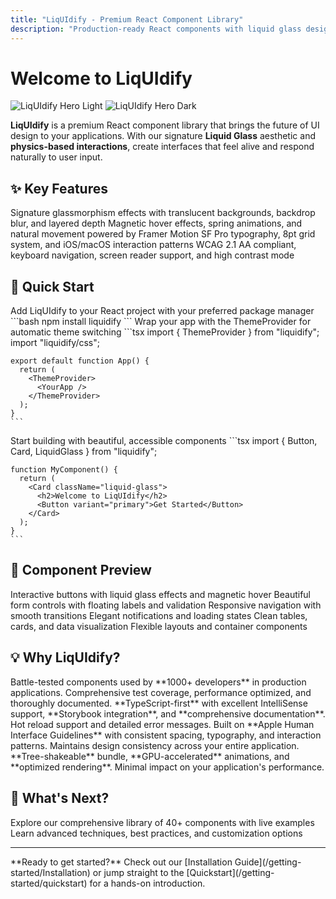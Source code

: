 ```yaml
---
title: "LiqUIdify - Premium React Component Library"
description: "Production-ready React components with liquid glass design and physics-based interactions. 40+ components, TypeScript-first, accessibility-ready."
---
```


# Welcome to LiqUIdify

<img
  className="block dark:hidden"
  src="/images/hero-light.png"
  alt="LiqUIdify Hero Light"
/>
<img
  className="hidden dark:block"
  src="/images/hero-dark.png"
  alt="LiqUIdify Hero Dark"
/>

**LiqUIdify** is a premium React component library that brings the future of UI design to your applications. With our signature **Liquid Glass** aesthetic and **physics-based interactions**, create interfaces that feel alive and respond naturally to user input.

## ✨ Key Features

<CardGroup cols={2}>
  <Card
    title="🌊 Liquid Glass Design"
    icon="droplet"
    href="/core-concepts/liquid-glass-system"
  >
    Signature glassmorphism effects with translucent backgrounds, backdrop blur, and layered depth
  </Card>
  <Card
    title="⚡ Physics-Based Interactions"
    icon="bolt"
    href="/guides/recipes"
  >
    Magnetic hover effects, spring animations, and natural movement powered by Framer Motion
  </Card>
  <Card
    title="🎯 Apple-Quality Polish"
    icon="apple"
    href="/core-concepts/theme-system"
  >
    SF Pro typography, 8pt grid system, and iOS/macOS interaction patterns
  </Card>
  <Card
    title="♿ Accessibility First"
    icon="universal-access"
    href="/guides/accessibility"
  >
    WCAG 2.1 AA compliant, keyboard navigation, screen reader support, and high contrast mode
  </Card>
</CardGroup>

## 🚀 Quick Start

<Steps>
  <Step title="Install LiqUIdify">
    Add LiqUIdify to your React project with your preferred package manager
    ```bash
    npm install liquidify
    ```
  </Step>
  <Step title="Setup Theme Provider">
    Wrap your app with the ThemeProvider for automatic theme switching
    ```tsx
    import { ThemeProvider } from "liquidify";
    import "liquidify/css";

    export default function App() {
      return (
        <ThemeProvider>
          <YourApp />
        </ThemeProvider>
      );
    }
    ```
  </Step>
  <Step title="Use Components">
    Start building with beautiful, accessible components
    ```tsx
    import { Button, Card, LiquidGlass } from "liquidify";

    function MyComponent() {
      return (
        <Card className="liquid-glass">
          <h2>Welcome to LiqUIdify</h2>
          <Button variant="primary">Get Started</Button>
        </Card>
      );
    }
    ```
  </Step>
</Steps>

## 🎨 Component Preview

<CardGroup cols={3}>
  <Card title="Buttons" href="/components/button">
    Interactive buttons with liquid glass effects and magnetic hover
  </Card>
  <Card title="Forms" href="/components/input">
    Beautiful form controls with floating labels and validation
  </Card>
  <Card title="Navigation" href="/components/navbar">
    Responsive navigation with smooth transitions
  </Card>
  <Card title="Feedback" href="/components/toast">
    Elegant notifications and loading states
  </Card>
  <Card title="Data Display" href="/components/table">
    Clean tables, cards, and data visualization
  </Card>
  <Card title="Layout" href="/components/modal">
    Flexible layouts and container components
  </Card>
</CardGroup>

## 💡 Why LiqUIdify?

<AccordionGroup>
  <Accordion title="🏆 Production Ready">
    Battle-tested components used by **1000+ developers** in production applications. Comprehensive test coverage, performance optimized, and thoroughly documented.
  </Accordion>
  
  <Accordion title="🔧 Developer Experience">
    **TypeScript-first** with excellent IntelliSense support, **Storybook integration**, and **comprehensive documentation**. Hot reload support and detailed error messages.
  </Accordion>
  
  <Accordion title="🎯 Design System">
    Built on **Apple Human Interface Guidelines** with consistent spacing, typography, and interaction patterns. Maintains design consistency across your entire application.
  </Accordion>
  
  <Accordion title="⚡ Performance">
    **Tree-shakeable** bundle, **GPU-accelerated** animations, and **optimized rendering**. Minimal impact on your application's performance.
</Accordion>
</AccordionGroup>

## 🌟 What's Next?

<CardGroup cols={2}>
<Card
title="Browse Components"
icon="shapes"
href="/components"
>
Explore our comprehensive library of 40+ components with live examples
</Card>
<Card
title="Read the Guides" 
icon="book"
href="/guides/theming"
>
Learn advanced techniques, best practices, and customization options
</Card>
</CardGroup>

---

<Note>
**Ready to get started?** Check out our [Installation Guide](/getting-started/Installation) or jump straight to the [Quickstart](/getting-started/quickstart) for a hands-on introduction.
</Note>

